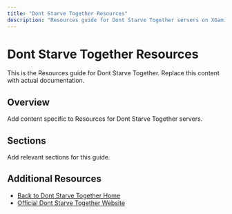 ```yaml
---
title: "Dont Starve Together Resources"
description: "Resources guide for Dont Starve Together servers on XGamingServer"
---
```


# Dont Starve Together Resources

This is the Resources guide for Dont Starve Together. Replace this content with actual documentation.

## Overview

Add content specific to Resources for Dont Starve Together servers.

## Sections

Add relevant sections for this guide.

## Additional Resources

- [Back to Dont Starve Together Home](./index)
- [Official Dont Starve Together Website](https://example.com)
